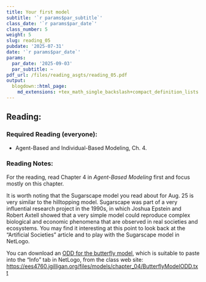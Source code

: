 ```yaml
---
title: Your first model
subtitle: '`r params$par_subtitle`'
class_date: '`r params$par_date`'
class_number: 5
weight: 5
slug: reading_05
pubdate: '2025-07-31'
date: '`r params$par_date`'
params:
  par_date: '2025-09-03'
  par_subtitle: ~
pdf_url: /files/reading_asgts/reading_05.pdf
output:
  blogdown::html_page:
    md_extensions: +tex_math_single_backslash+compact_definition_lists
---
```

## Reading:

### Required Reading (everyone):

* Agent-Based and Individual-Based Modeling, Ch. 4.

### Reading Notes:

For the reading, read Chapter 4 in _Agent-Based Modeling_ first and focus mostly on this chapter. 

It is worth noting that the Sugarscape model you read about for Aug. 25 is very similar to the hilltopping model. Sugarscape was part of a very influential research project in the 1990s, in which Joshua Epstein and Robert Axtell showed that a very simple model could reproduce complex biological and economic phenomena that are observed in real societies and ecosystems. You may find it interesting at this point to look back at the "Artificial Societies" article and to play with the Sugarscape model in NetLogo.

You can download an [ODD for the butterfly model](/files/models/chapter_04/ButterflyModelODD.txt), which is suitable to paste into the "Info" tab in NetLogo, from the class web site: <https://ees4760.jgilligan.org/files/models/chapter_04/ButterflyModelODD.txt>
